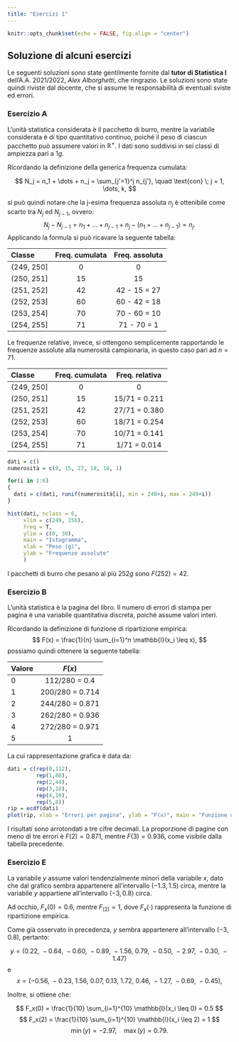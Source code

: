 ```yaml
---
title: "Esercizi 1"
---
```


```r
knitr::opts_chunk$set(echo = FALSE, fig.align = "center")
```

## Soluzione di **alcuni** esercizi

Le seguenti soluzioni sono state gentilmente fornite dal **tutor di Statistica I** dell'A.A. 2021/2022, *Alex Alborghetti*, che ringrazio. Le soluzioni sono state quindi riviste dal docente, che si assume le responsabilità di eventuali sviste ed errori. 

### Esercizio A

L'unità statistica considerata è il pacchetto di burro, mentre la variabile considerata è di tipo quantitativo continuo, poiché il peso di ciascun pacchetto può assumere valori in $\mathbb{R}^+$. I dati sono suddivisi in sei classi di ampiezza pari a $1 g$.

Ricordando la definizione della generica frequenza cumulata:

$$
N_j = n_1 + \dots + n_j = \sum_{j'=1}^j n_{j'}, \quad \text{con} \; j = 1, \dots, k,
$$

si può quindi notare che la j-esima frequenza assoluta $n_j$ è ottenibile come scarto tra $N_j$ ed $N_{j-1}$, ovvero: 
$$
N_j - N_{j-1} = n_1 + \dots + n_{j-1} + n_j - (n_1 + \dots + n_{j-1}) = n_j.
$$ 
Applicando la formula si può ricavare la seguente tabella:

| Classe      | Freq. cumulata | Freq. assoluta |
|:------------|:--------------:|:--------------:|
| (249, 250\] |       0        |       0        |
| (250, 251\] |       15       |       15       |
| (251, 252\] |       42       |  42 - 15 = 27  |
| (252, 253\] |       60       |  60 - 42 = 18  |
| (253, 254\] |       70       |  70 - 60 = 10  |
| (254, 255\] |       71       |  71 - 70 = 1   |

Le frequenze relative, invece, si ottengono semplicemente rapportando le frequenze assolute alla numerosità campionaria, in questo caso pari ad $n = 71$.

| Classe      | Freq. cumulata | Freq. relativa |
|:------------|:--------------:|:--------------:|
| (249, 250\] |       0        |       0        |
| (250, 251\] |       15       | 15/71 = 0.211  |
| (251, 252\] |       42       | 27/71 = 0.380  |
| (252, 253\] |       60       | 18/71 = 0.254  |
| (253, 254\] |       70       | 10/71 = 0.141  |
| (254, 255\] |       71       |  1/71 = 0.014  |

```r
dati = c()
numerosità = c(0, 15, 27, 18, 10, 1)

for(i in 1:6)
{
  dati = c(dati, runif(numerosità[i], min = 248+i, max = 249+i))
}

hist(dati, nclass = 6, 
     xlim = c(249, 256),
     freq = T, 
     ylim = c(0, 30), 
     main = "Istogramma",
     xlab = "Peso (g)",
     ylab = "Frequenze assolute"
     )

```

I pacchetti di burro che pesano al più $252 g$ sono $F(252) = 42$.

### Esercizio B

L'unità statistica è la pagina del libro. Il numero di errori di stampa per pagina è una variabile quantitativa discreta, poiché assume valori interi. 

Ricordando la definizione di funzione di ripartizione empirica: 
$$
F(x) = \frac{1}{n} \sum_{i=1}^n \mathbb{I}(x_i \leq x),
$$ 
possiamo quindi ottenere la seguente tabella:

| Valore |     $F(x)$      |
|:-------|:---------------:|
| 0      |  112/280 = 0.4  |
| 1      | 200/280 = 0.714 |
| 2      | 244/280 = 0.871 |
| 3      | 262/280 = 0.936 |
| 4      | 272/280 = 0.971 |
| 5      |        1        |

La cui rappresentazione grafica è data da:

```r
dati = c(rep(0,112),
         rep(1,88),
         rep(2,44),
         rep(3,18),
         rep(4,10),
         rep(5,8))
rip = ecdf(dati)
plot(rip, xlab = "Errori per pagina", ylab = "F(x)", main = "Funzione di ripartizione empirica", xlim = c(0,6))
```

I risultati sono arrotondati a tre cifre decimali. La proporzione di pagine con meno di tre errori è $F(2) = 0.871$, mentre $F(3) = 0.936$, come visibile dalla tabella precedente.

### Esercizio E

La variabile $y$ assume valori tendenzialmente minori della variabile $x$, dato che dal grafico sembra appartenere all'intervallo $(-1.3, 1.5)$ circa, mentre la variabile $y$ appartiene all'intervallo $(-3, 0.8)$ circa.

Ad occhio, $F_x(0) = 0.6$, mentre $F_(2) = 1$, dove $F_x(\cdot)$ rappresenta la funzione di ripartizione empirica.

Come già osservato in precedenza, $y$ sembra appartenere all'intervallo $(-3, 0.8)$, pertanto:

$$
y = (0.22,\:-0.64,\: -0.60,\: -0.89,\: -1.56,\:  0.79,\: -0.50,\: -2.97,\: -0.30,\: -1.47)
$$
e
$$
x = (-0.56,\: -0.23,\:  1.56,\:  0.07,\:  0.13,\:  1.72,\:  0.46,\: -1.27,\: -0.69,\: -0.45),
$$

Inoltre, si ottiene che:

$$
F_x(0) = \frac{1}{10} \sum_{i=1}^{10} \mathbb{I}(x_i \leq 0) = 0.5
$$ $$
F_x(2) = \frac{1}{10} \sum_{i=1}^{10} \mathbb{I}(x_i \leq 2) = 1
$$ $$
\min(y) = -2.97, \quad \max(y) = 0.79.
$$
